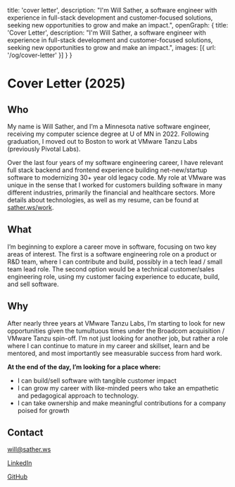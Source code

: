   title: 'cover letter',
  description: "I'm Will Sather, a software engineer with experience in full-stack development and customer-focused solutions, seeking new opportunities to grow and make an impact.",
  openGraph: {
    title: 'Cover Letter',
    description: "I'm Will Sather, a software engineer with experience in full-stack development and customer-focused solutions, seeking new opportunities to grow and make an impact.",
    images: [{ url: '/og/cover-letter' }]
  }
}

# Cover Letter (2025)

## Who

My name is Will Sather, and I’m a Minnesota native software engineer, receiving my computer science degree at U of MN in 2022. Following graduation, I moved out to Boston to work at VMware Tanzu Labs (previously Pivotal Labs).

Over the last four years of my software engineering career, I have relevant full stack backend and frontend experience building net-new/startup software to modernizing 30+ year old legacy code. My role at VMware was unique in the sense that I worked for customers building software in many different industries, primarily the financial and healthcare sectors. More details about technologies, as well as my resume, can be found at [sather.ws/work](https://www.sather.ws/work).

## What

I’m beginning to explore a career move in software, focusing on two key areas of interest. The first is a software engineering role on a product or R&D team, where I can contribute and build, possibly in a tech lead / small team lead role. The second option would be a technical customer/sales engineering role, using my customer facing experience to educate, build, and sell software.

## Why

After nearly three years at VMware Tanzu Labs, I’m starting to look for new opportunities given the tumultuous times under the Broadcom acquisition / VMware Tanzu spin-off. I’m not just looking for another job, but rather a role where I can continue to mature in my career and skillset, learn and be mentored, and most importantly see measurable success from hard work.

**At the end of the day, I’m looking for a place where:**

- I can build/sell software with tangible customer impact
- I can grow my career with like-minded peers who take an empathetic and pedagogical approach to technology.
- I can take ownership and make meaningful contributions for a company poised for growth

## Contact

[will@sather.ws](mailto:will@sather.ws)

[LinkedIn](https://linkedin.sather.ws)

[GitHub](https://github.sather.ws)
